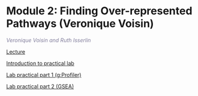 # Module 2: Finding Over-represented Pathways (Veronique Voisin)

 *<font color="#827e9c">Veronique Voisin and Ruth Isserlin</font>*
  
  [Lecture](https://drive.google.com/a/bioinformatics.ca/file/d/1_hlJx_83Noj9Tt7AD0Ax0kmTjT_wWEW8/view?usp=sharing) 
  
  [Introduction to practical lab](https://drive.google.com/a/bioinformatics.ca/file/d/1cN9D6L77rsE-l9ut55tB966A8CFhWwM3/view?usp=sharing)  

  [Lab practical part 1 (g:Profiler)](#gprofiler-lab)    

  [Lab practical part 2 (GSEA)](#gsea-lab)    

